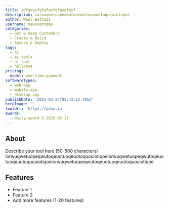 ```yaml
---
title: sdfgsgsfgfgfgsfgfgsgfgsf
description: iorwuqwetuopeqwutoqeuotuoqeuotoquouiotiqoe
author: Wael Bathaqz
username: newusername
categories:
  - Get & Keep Customers
  - Create & Build
  - Secure & Deploy
tags:
  - ai
  - ai-tools
  - ai-tool
  - hellobye
pricing:
  model: one-time-payment
softwareTypes:
  - web-app
  - mobile-app
  - desktop-app
publishDate: '2025-02-27T05:43:52.495Z'
heroImage: ''
toolUrl: 'https://panx.io'
awards:
  - daily-award-3-2025-02-27
---
```

## About
Describe your tool here (50-500 characters)
iorwuqwetuopeqwutoqeuotuoqeuotoquouiotiqoeiorwuqwetuopeqwutoqeuotuoqeuotoquouiotiqoeiorwuqwetuopeqwutoqeuotuoqeuotoquouiotiqoe

## Features
- Feature 1
- Feature 2
- Add more features (1-20 features)
